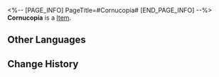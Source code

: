 <%-- [PAGE_INFO]
PageTitle=#Cornucopia#
[END_PAGE_INFO] --%>
{{Item Infobox
|id          = 20001
|image       = Item Cornucopia.png
|type        = 
|invCategory = Light Cone
|rarity      = 3
|effect      = Light Cone for the Path of {{Color|h|Abundance}}. The Light Cone ability is only effective for characters of this Path.
|description = A drop of strength condensed from time itself. All the seemingly insignificant moments come together to form the magnificent choir of fate.
}}
{{Description|''"Life is the existence of order beyond a certain threshold. Its birth is the final answer to the silent universe, declaring the end to the era of old chaos."''}}
'''Cornucopia''' is a [[Item]].

==Other Languages==
{{Other Languages
|en   = Cornucopia
|zhs  = 物穰
|zht  = 物穰
|ja   = {{Rubi|物穣|ぶつじょう}}
|ko   = 풍작
|es   = Cornucopia
|fr   = Corne d'abondance
|ru   = Рог изобилия
|th   = Cornucopia
|vi   = Dồi Dào
|de   = Füllhorn
|id   = Cornucopia
|pt   = Cornucópia
}}

==Change History==
{{Change History|2.0}}